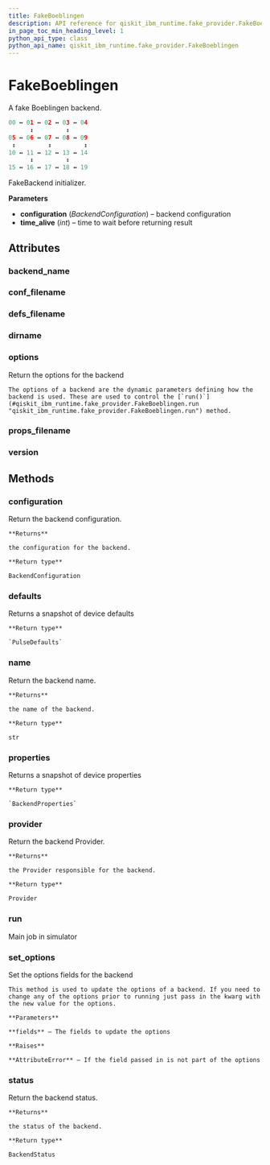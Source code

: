 ```yaml
---
title: FakeBoeblingen
description: API reference for qiskit_ibm_runtime.fake_provider.FakeBoeblingen
in_page_toc_min_heading_level: 1
python_api_type: class
python_api_name: qiskit_ibm_runtime.fake_provider.FakeBoeblingen
---
```


# FakeBoeblingen

<Class id="qiskit_ibm_runtime.fake_provider.FakeBoeblingen" isDedicatedPage={true} github="https://github.com/Qiskit/qiskit-ibm-runtime/tree/stable/0.21/qiskit_ibm_runtime/fake_provider/backends/boeblingen/fake_boeblingen.py#L42-L60" signature="FakeBoeblingen" modifiers="class">
  A fake Boeblingen backend.

  ```python
  00 ↔ 01 ↔ 02 ↔ 03 ↔ 04
        ↕         ↕
  05 ↔ 06 ↔ 07 ↔ 08 ↔ 09
   ↕         ↕         ↕
  10 ↔ 11 ↔ 12 ↔ 13 ↔ 14
        ↕         ↕
  15 ↔ 16 ↔ 17 ↔ 18 ↔ 19
  ```

  FakeBackend initializer.

  **Parameters**

  *   **configuration** (*BackendConfiguration*) – backend configuration
  *   **time\_alive** (*int*) – time to wait before returning result

  ## Attributes

  ### backend\_name

  <Attribute id="qiskit_ibm_runtime.fake_provider.FakeBoeblingen.backend_name" attributeValue="'fake_boeblingen'" />

  ### conf\_filename

  <Attribute id="qiskit_ibm_runtime.fake_provider.FakeBoeblingen.conf_filename" attributeValue="'conf_boeblingen.json'" />

  ### defs\_filename

  <Attribute id="qiskit_ibm_runtime.fake_provider.FakeBoeblingen.defs_filename" attributeValue="'defs_boeblingen.json'" />

  ### dirname

  <Attribute id="qiskit_ibm_runtime.fake_provider.FakeBoeblingen.dirname" attributeValue="'/home/runner/work/qiskit-ibm-runtime/qiskit-ibm-runtime/qiskit_ibm_runtime/fake_provider/backends/boeblingen'" />

  ### options

  <Attribute id="qiskit_ibm_runtime.fake_provider.FakeBoeblingen.options">
    Return the options for the backend

    The options of a backend are the dynamic parameters defining how the backend is used. These are used to control the [`run()`](#qiskit_ibm_runtime.fake_provider.FakeBoeblingen.run "qiskit_ibm_runtime.fake_provider.FakeBoeblingen.run") method.
  </Attribute>

  ### props\_filename

  <Attribute id="qiskit_ibm_runtime.fake_provider.FakeBoeblingen.props_filename" attributeValue="'props_boeblingen.json'" />

  ### version

  <Attribute id="qiskit_ibm_runtime.fake_provider.FakeBoeblingen.version" attributeValue="1" />

  ## Methods

  ### configuration

  <Function id="qiskit_ibm_runtime.fake_provider.FakeBoeblingen.configuration" signature="configuration()">
    Return the backend configuration.

    **Returns**

    the configuration for the backend.

    **Return type**

    BackendConfiguration
  </Function>

  ### defaults

  <Function id="qiskit_ibm_runtime.fake_provider.FakeBoeblingen.defaults" github="https://github.com/Qiskit/qiskit-ibm-runtime/tree/stable/0.21/qiskit_ibm_runtime/fake_provider/fake_pulse_backend.py#L29-L33" signature="defaults()">
    Returns a snapshot of device defaults

    **Return type**

    `PulseDefaults`
  </Function>

  ### name

  <Function id="qiskit_ibm_runtime.fake_provider.FakeBoeblingen.name" signature="name()">
    Return the backend name.

    **Returns**

    the name of the backend.

    **Return type**

    str
  </Function>

  ### properties

  <Function id="qiskit_ibm_runtime.fake_provider.FakeBoeblingen.properties" github="https://github.com/Qiskit/qiskit-ibm-runtime/tree/stable/0.21/qiskit_ibm_runtime/fake_provider/fake_qasm_backend.py#L44-L48" signature="properties()">
    Returns a snapshot of device properties

    **Return type**

    `BackendProperties`
  </Function>

  ### provider

  <Function id="qiskit_ibm_runtime.fake_provider.FakeBoeblingen.provider" signature="provider()">
    Return the backend Provider.

    **Returns**

    the Provider responsible for the backend.

    **Return type**

    Provider
  </Function>

  ### run

  <Function id="qiskit_ibm_runtime.fake_provider.FakeBoeblingen.run" github="https://github.com/Qiskit/qiskit-ibm-runtime/tree/stable/0.21/qiskit_ibm_runtime/fake_provider/fake_backend.py#L545-L574" signature="run(run_input, **kwargs)">
    Main job in simulator
  </Function>

  ### set\_options

  <Function id="qiskit_ibm_runtime.fake_provider.FakeBoeblingen.set_options" signature="set_options(**fields)">
    Set the options fields for the backend

    This method is used to update the options of a backend. If you need to change any of the options prior to running just pass in the kwarg with the new value for the options.

    **Parameters**

    **fields** – The fields to update the options

    **Raises**

    **AttributeError** – If the field passed in is not part of the options
  </Function>

  ### status

  <Function id="qiskit_ibm_runtime.fake_provider.FakeBoeblingen.status" signature="status()">
    Return the backend status.

    **Returns**

    the status of the backend.

    **Return type**

    BackendStatus
  </Function>
</Class>

